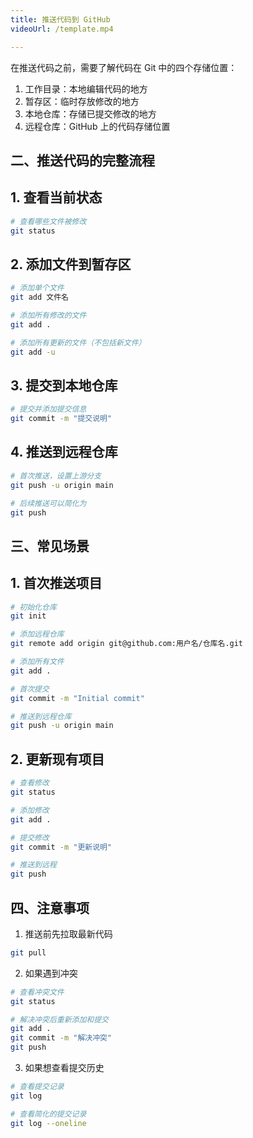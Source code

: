 ```yaml
---
title: 推送代码到 GitHub
videoUrl: /template.mp4

---
```

在推送代码之前，需要了解代码在 Git 中的四个存储位置：

1. 工作目录：本地编辑代码的地方
2. 暂存区：临时存放修改的地方
3. 本地仓库：存储已提交修改的地方
4. 远程仓库：GitHub 上的代码存储位置

## 二、推送代码的完整流程
## 1. 查看当前状态
```bash
# 查看哪些文件被修改
git status
 ```

## 2. 添加文件到暂存区
```bash
# 添加单个文件
git add 文件名

# 添加所有修改的文件
git add .

# 添加所有更新的文件（不包括新文件）
git add -u
 ```

## 3. 提交到本地仓库
```bash
# 提交并添加提交信息
git commit -m "提交说明"
 ```

## 4. 推送到远程仓库
```bash
# 首次推送，设置上游分支
git push -u origin main

# 后续推送可以简化为
git push
 ```

## 三、常见场景
## 1. 首次推送项目
```bash
# 初始化仓库
git init

# 添加远程仓库
git remote add origin git@github.com:用户名/仓库名.git

# 添加所有文件
git add .

# 首次提交
git commit -m "Initial commit"

# 推送到远程仓库
git push -u origin main
 ```

## 2. 更新现有项目
```bash
# 查看修改
git status

# 添加修改
git add .

# 提交修改
git commit -m "更新说明"

# 推送到远程
git push
 ```

## 四、注意事项
1. 推送前先拉取最新代码
```bash
git pull
 ```

2. 如果遇到冲突
```bash
# 查看冲突文件
git status

# 解决冲突后重新添加和提交
git add .
git commit -m "解决冲突"
git push
 ```

3. 如果想查看提交历史
```bash
# 查看提交记录
git log

# 查看简化的提交记录
git log --oneline
 ```
